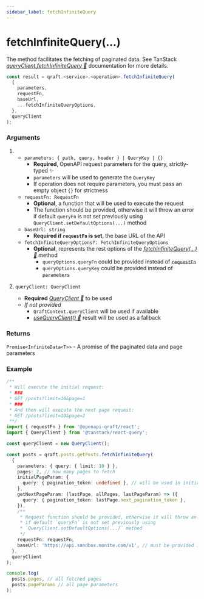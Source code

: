 ```yaml
---
sidebar_label: fetchInfiniteQuery
---
```


# fetchInfiniteQuery(...)

The method facilitates the fetching of paginated data.
See TanStack [_queryClient.fetchInfiniteQuery 🌴_](https://tanstack.com/query/latest/docs/reference/QueryClient#queryclientfetchinfinitequery)
documentation for more details.

```ts
const result = qraft.<service>.<operation>.fetchInfiniteQuery(
  {
    parameters,
    requestFn,
    baseUrl,
    ...fetchInfiniteQueryOptions,
  },
  queryClient
);
```

### Arguments

1. - `parameters: { path, query, header } | QueryKey | {}`
     - **Required**, OpenAPI request parameters for the query, strictly-typed ✨
     - `parameters` will be used to generate the `QueryKey`
     - If operation does not require parameters, you must pass an empty object `{}` for strictness
   - `requestFn: RequestFn`
     - **Optional**, a function that will be used to execute the request
     - The function should be provided, otherwise it will throw an error if default `queryFn` is not set previously using `QueryClient.setDefaultOptions(...)` method
   - `baseUrl: string`
     - **Required if `requestFn` is set**, the base URL of the API
   - `fetchInfiniteQueryOptions?: FetchInfiniteQueryOptions`
     - **Optional**, represents the rest options of the [_fetchInfiniteQuery(...) 🌴_](https://tanstack.com/query/latest/docs/reference/QueryClient#queryclientfetchinfinitequery) method
       - `queryOptions.queryFn` could be provided instead of ~~`requestFn`~~
       - `queryOptions.queryKey` could be provided instead of ~~`parameters`~~

2. `queryClient: QueryClient`
   - **Required** [_QueryClient 🌴_](https://tanstack.com/query/latest/docs/reference/QueryClient) to be used
   - _If not provided_
     - `QraftContext.queryClient` will be used if available
     - [_useQueryClient() 🌴_](https://tanstack.com/query/latest/docs/framework/react/reference/useQueryClient)
       result will be used as a fallback

### Returns

`Promise<InfiniteData<T>>` - A promise of the paginated data and page parameters

### Example

```ts
/**
 * Will execute the initial request:
 * ###
 * GET /posts?limit=10&page=1
 * ###
 * And then will execute the next page request:
 * GET /posts?limit=10&page=2
 **/
import { requestFn } from '@openapi-qraft/react';
import { QueryClient } from '@tanstack/react-query';

const queryClient = new QueryClient();

const posts = qraft.posts.getPosts.fetchInfiniteQuery(
  {
    parameters: { query: { limit: 10 } },
    pages: 2, // How many pages to fetch
    initialPageParam: {
      query: { pagination_token: undefined }, // will be used in initial request
    },
    getNextPageParam: (lastPage, allPages, lastPageParam) => ({
      query: { pagination_token: lastPage.next_pagination_token },
    }),
    /**
     * Request function should be provided, otherwise it will throw an error
     * if default `queryFn` is not set previously using
     * `QueryClient.setDefaultOptions(...)` method
     */
    requestFn: requestFn,
    baseUrl: 'https://api.sandbox.monite.com/v1', // must be provided if `requestFn` is set
  },
  queryClient
);

console.log(
  posts.pages, // all fetched pages
  posts.pageParams // all page parameters
);
```
